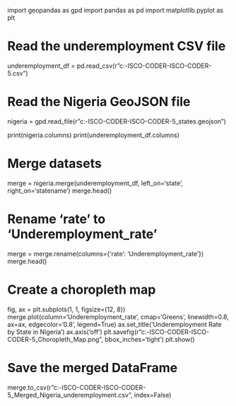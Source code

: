 import geopandas as gpd
import pandas as pd
import matplotlib.pyplot as plt

# Read the underemployment CSV file
underemployment_df = pd.read_csv(r"c:\Users\hp\OneDrive\Documents\ISIC-ISCO-CODER\ISIC-ISCO-CODER-5\labs\week-7\data\underemployment.csv")

# Read the Nigeria GeoJSON file
nigeria = gpd.read_file(r"c:\Users\hp\OneDrive\Documents\ISIC-ISCO-CODER\ISIC-ISCO-CODER-5\labs\week-7\data\nigeria_states.geojson")

print(nigeria.columns)
print(underemployment_df.columns)

# Merge datasets
merge = nigeria.merge(underemployment_df, left_on='state', right_on='statename')
merge.head()

# Rename 'rate' to 'Underemployment_rate'
merge = merge.rename(columns={'rate': 'Underemployment_rate'})
merge.head()

# Create a choropleth map
fig, ax = plt.subplots(1, 1, figsize=(12, 8))
merge.plot(column='Underemployment_rate', cmap='Greens', linewidth=0.8, ax=ax, edgecolor='0.8', legend=True)
ax.set_title('Underemployment Rate by State in Nigeria')
ax.axis('off')
plt.savefig(r"c:\Users\hp\OneDrive\Documents\ISIC-ISCO-CODER\ISIC-ISCO-CODER-5\labs\week-7\data\sini_Choropleth_Map.png", bbox_inches='tight')
plt.show()

# Save the merged DataFrame
merge.to_csv(r"c:\Users\hp\OneDrive\Documents\ISIC-ISCO-CODER\ISIC-ISCO-CODER-5\labs\week-7\data\sini_Merged_Nigeria_underemployment.csv", index=False)